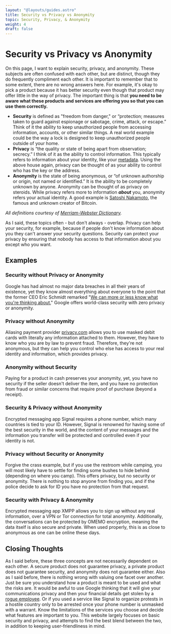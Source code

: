 ```yaml
---
layout: "@layouts/guides.astro"
title: Security vs Privacy vs Anonymity
topic: Security, Privacy, & Anonymity
weight: 4
draft: false
---
```



# Security vs Privacy vs Anonymity

On this page, I want to explain security, privacy, and anonymity. These subjects are often confused with each other, but are distinct, though they do frequently compliment each other. It is important to remember that to some extent, there are no wrong answers here. For example, it's okay to pick a product because it has better security even though that product may offer little in the way of privacy. The important thing is that **you need to be aware what these products and services are offering you so that you can use them correctly.**

<Highlighting>

- **Security** is defined as "freedom from danger," or “protection; measures taken to guard against espionage or sabotage, crime, attack, or escape.” Think of it the ability to keep unauthorized people from accessing information, accounts, or other similar things. A real world example could be the way a lock is designed to keep unauthorized people outside of your home.
- **Privacy** is “the quality or state of being apart from observation; secrecy.” I think of it as the ability to control information. This typically refers to information about your identity, like your [metadata](/guides/prologue/metadata). Using the above house again, privacy can be thought of as your ability to control who has the key or the address.
- **Anonymity** is the state of being anonymous, or “of unknown authorship or origin, not named or identified.” It is the ability to be completely unknown by anyone. Anonymity can be thought of as privacy on steroids. While privacy refers more to information **_about_** you, anonymity refers your actual identity. A good example is [Satoshi Nakamoto](https://en.wikipedia.org/wiki/Satoshi_Nakamoto), the famous and unknown creator of Bitcoin.

</Highlighting>

_All definitions courtesy of [Merriam-Webster Dictionary](https://www.merriam-webster.com/)._

As I said, these topics often - but don't always - overlap. Privacy can help your security, for example, because if people don't know information about you they can't answer your security questions. Security can protect your privacy by ensuring that nobody has access to that information about you except who you want.

## Examples

### Security without Privacy or Anonymity

Google has had almost no major data breaches in all their years of existence, yet they know almost everything about everyone to the point that the former CEO Eric Schmidt remarked "[We can more or less know what you're thinking about.](https://www.zdnet.com/article/google-even-knows-what-youre-thinking/)" Google offers world-class security with zero privacy or anonymity.

### Privacy without Anonymity

Aliasing payment provider [privacy.com](/guides/moderately-important/payments) allows you to use masked debit cards with literally any information attached to them. However, they have to know who you are by law to prevent fraud. Therefore, they're not anonymous, but they can help you control who else has access to your real identity and information, which provides privacy.

### Anonymity without Security

Paying for a product in cash preserves your anonymity, yet, you have no security if the seller doesn't deliver the item, and you have no protection from fraud or similar concerns that require proof of purchase (beyond a receipt).

### Security & Privacy without Anonymity

Encrypted messaging app Signal requires a phone number, which many countries is tied to your ID. However, Signal is renowned for having some of the best security in the world, and the content of your messages and the information you transfer will be protected and controlled even if your identity is not.

### Privacy without Security or Anonymity

Forgive the crass example, but if you use the restroom while camping, you will most likely have to settle for finding some bushes to hide behind (depending on where you camp). This offers privacy, but no security or anonymity. There is nothing to stop anyone from finding you, and if the police decide to ask for ID you have no protection from that request.

### Security with Privacy & Anonymity

Encrypted messaging app XMPP allows you to sign up without any real information, over a VPN or Tor connection for total anonymity. Additionally, the conversations can be protected by OMEMO encryption, meaning the data itself is also secure and private. When used properly, this is as close to anonymous as one can be online these days.

## Closing Thoughts

As I said before, these three concepts are not necessarily dependent on each other. A secure product does not guarantee privacy, a private product does not guarantee security, and anonymity does not guarantee either. Also as I said before, there is nothing wrong with valuing one facet over another. Just be sure you understand how a product is meant to be used and what the risks are. It would be awful to use Google thinking that it will give your communications privacy and then your financial details get stolen by a [rogue employee](https://nypost.com/2020/09/23/shopify-says-rogue-employees-may-have-stolen-customer-data/). Or if you used a service like Signal to organize protests in a hostile country only to be arrested once your phone number is unmasked with a warrant. Know the limitations of the services you choose and decide what features are important to you. This website largely focuses on basic security and privacy, and attempts to find the best blend between the two, in addition to keeping user-friendliness in mind.
